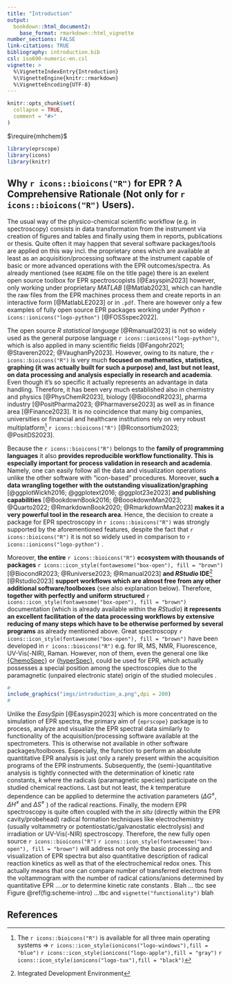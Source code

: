 ```yaml
---
title: "Introduction"
output: 
  bookdown::html_document2:
    base_format: rmarkdown::html_vignette
number_sections: FALSE
link-citations: TRUE
bibliography: introduction.bib
csl: iso690-numeric-en.csl
vignette: >
  %\VignetteIndexEntry{Introduction}
  %\VignetteEngine{knitr::rmarkdown}
  %\VignetteEncoding{UTF-8}
---
```


```r
knitr::opts_chunk$set(
  collapse = TRUE,
  comment = "#>"
)
```

$\require{mhchem}$

```r
library(eprscope)
library(icons)
library(knitr)
```

## Why `r icons::bioicons("R")` for EPR ? A Comprehensive Rationale (Not only for `r icons::bioicons("R")` Users). {.unnumbered}

The usual way of the physico-chemical scientific workflow (e.g. in spectroscopy) consists in data transformation from the instrument via creation of figures and tables and finally using them in reports, publications or thesis. Quite often it may happen that several software packages/tools are applied on this way incl. the proprietary ones which are available at least as an acquisition/processing software at the instrument capable of basic or more advanced operations with the EPR outcomes/spectra. As already mentioned (see `README` file on the title page) there is an exelent open source toolbox for EPR spectroscopists [@Easyspin2023] however, only working under proprietary *MATLAB* [@Matlab2023], which can handle the raw files from the EPR machines process them and create reports in an interactive form [@MatlabLE2023] or in `.pdf`. There are however only a few examples of fully open source EPR packages working under *Python* `r icons::ionicons("logo-python")` [@FOSSspec2022].

The open source *R statistical language* [@Rmanual2023] is not so widely used as the general purpose language `r icons::ionicons("logo-python")`, which is also applied in many scientific fields [@Fangohr2021; @Staveren2022; @VaughanPy2023]. However, owing to its nature, the `r icons::bioicons("R")` is very much **focused on mathematics, statistics, graphing (it was actually built for such a purpose) and, last but not least, on data processing and analysis especially in research and academia**. Even though it's so specific it actually represents an advantage in data handling. Therefore, it has been very much established also in chemistry and physics [@PhysChemR2023], biology [@BiocondR2023], pharma industry [@PositPharma2023; @Pharmaverse2023] as well as in finance area [@Finance2023]. It is no coincidence that many big companies, universities or financial and healthcare institutions rely on very robust multiplatform[^1] `r icons::bioicons("R")` [@Rconsortium2023; @PositDS2023].

[^1]: The `r icons::bioicons("R")` is available for all three main operating systems =\> `r icons::icon_style(ionicons("logo-windows"),fill = "blue")` `r icons::icon_style(ionicons("logo-apple"),fill = "gray")` `r icons::icon_style(ionicons("logo-tux"),fill = "black")`

Because the `r icons::bioicons("R")` belongs to the **family of programming languages** it also **provides reproducible workflow functionality. This is especially important for process validation in research and academia**. Namely, one can easily follow all the data and visualization operations unlike the other software with "icon-based" procedures. Moreover, **such a data wrangling together with the outstanding visualization/graphing** [@ggplotWickh2016; @ggplotext2016; @ggplot23e2023] **and publishing capabilities** [@BookdownBook2016; @BoookdownMan2023; @Quarto2022; @RmarkdownBook2020; @RmarkdownMan2023] **makes it a very powerful tool in the research area**. Hence, the decision to create a package for EPR spectroscopy in `r icons::bioicons("R")` was strongly supported by the aforementioned features, despite the fact that `r icons::bioicons("R")` it is not so widely used in comparison to `r icons::ionicons("logo-python")` .

Moreover, **the entire** `r icons::bioicons("R")` **ecosystem with thousands of packages** `r icons::icon_style(fontawesome("box-open"), fill = "brown")` [@BiocondR2023; @Runiverse2023; @Rmanual2023] **and *RStudio* IDE**[^2] [@Rstudio2023] **support workflows which are almost free from any other additional software/toolboxes** (see also explanation below). Therefore, **together with perfectly and uniform structured** `r icons::icon_style(fontawesome("box-open"), fill = "brown")` documentation (which is already available within the *RStudio*) **it represents an excellent facilitation of the data processing workflows by extensive reducing of many steps which have to be otherwise performed by several programs** as already mentioned above. Great spectroscopy `r icons::icon_style(fontawesome("box-open"), fill = "brown")` have been developed in `r icons::bioicons("R")` e.g. for IR, MS, NMR, Fluorescence, UV-Vis(-NIR), Raman. However, non of them, even the general one like [{ChemoSpec}](https://bryanhanson.github.io/ChemoSpec/) or [{hyperSpec}](https://r-hyperspec.github.io/hyperSpec/index.html), could be used for EPR, which actually possesses a special position among the spectroscopies due to the paramagnetic (unpaired electronic state) origin of the studied molecules . <!--# TODO doplnit liter. -->

[^2]: Integrated Development Environment

```r
#
include_graphics("imgs/introduction_a.png",dpi = 200)
#
```

Unlike the *EasySpin* [@Easyspin2023] which is more concentrated on the simulation of EPR spectra, the primary aim of `{eprscope}` package is to process, analyze and visualize the EPR spectral data similarly to functionality of the acquisition/processing software available at the spectrometers. This is otherwise not available in other software packages/toolboxes. Especially, the function to perform an absolute quantitative EPR analysis is just only a rarely present within the acquisition programs of the EPR instruments. Subsequently, the (semi-)quantitative analysis is tightly connected with the determination of kinetic rate constants, $k$ where the radicals (paramagnetic species) participate on the studied chemical reactions. Last but not least, the $k$ temperature dependence can be applied to determine the activation parameters ($\Delta G^{\neq}$, $\Delta H^{\neq}$ and $\Delta S^{\neq}$ ) of the radical reactions. Finally, the modern EPR spectroscopy is quite often coupled with the *in situ* (directly within the EPR cavity/probehead) radical formation techniques like electrochemistry (usually voltammetry or potentiostatic/galvanostatic electrolysis) and irradiation or UV-Vis(-NIR) spectroscopy. <!--# CITACE ? --> Therefore, the new fully open source `r icons::bioicons("R")` `r icons::icon_style(fontawesome("box-open"), fill = "brown")` will address not only the basic processing and visualization of EPR spectra but also quantitative description of radical reaction kinetics as well as that of the electrochemical redox ones. This actually means that one can compare number of transferred electrons from the voltammogram with the number of radical cations/anions determined by quantitative EPR ....or to determine kinetic rate constants . Blah ... tbc see Figure \@ref(fig:scheme-intro) ...tbc and `vignette("functionality")` blah

## References
